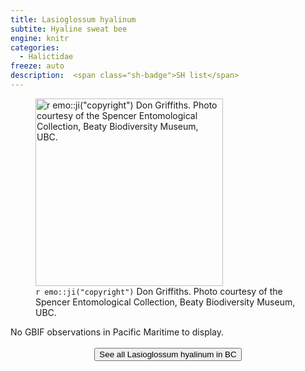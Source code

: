 ```yaml
---
title: Lasioglossum hyalinum
subtite: Hyaline sweat bee
engine: knitr
categories:
  - Halictidae
freeze: auto
description:  <span class="sh-badge">SH list</span>
---
```

![`r emo::ji("copyright")` Don Griffiths. Photo courtesy of the Spencer Entomological Collection, Beaty Biodiversity Museum, UBC.](https://www.zoology.ubc.ca/entomology/main/Hymenoptera/Halictidae/Lasioglossum%20hyalinum%20female%20(3lateral).jpg){height=300}



No GBIF observations in Pacific Maritime to display.
<br><br>
<center>


<a href="https://www.zoology.ubc.ca/entomology/main/Hymenoptera/Halictidae/Lasioglossum%20hyalinum.php"><button type="button" class="btn btn-secondary">See all Lasioglossum hyalinum in BC <i class="fa-solid fa-arrow-up-right-from-square"></i> </button></a>
</center>
